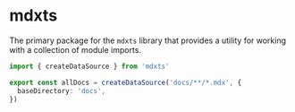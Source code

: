# mdxts

The primary package for the `mdxts` library that provides a utility for working with a collection of module imports.

```ts filename="data.ts"
import { createDataSource } from 'mdxts'

export const allDocs = createDataSource('docs/**/*.mdx', {
  baseDirectory: 'docs',
})
```

